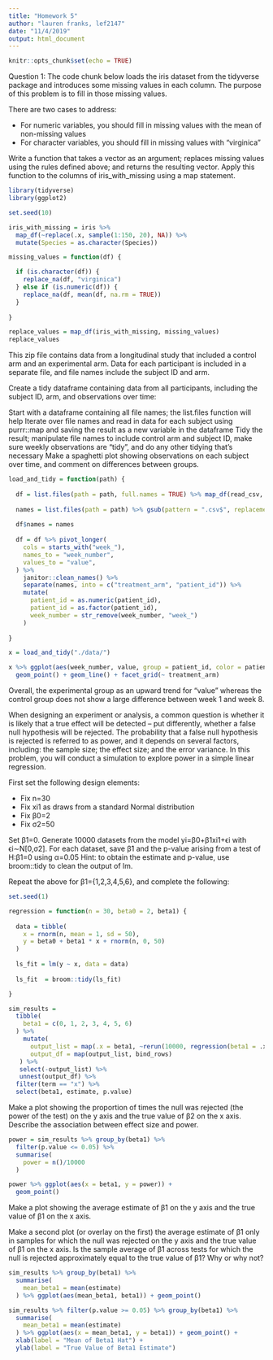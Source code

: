 ```yaml
---
title: "Homework 5"
author: "lauren franks, lef2147"
date: "11/4/2019"
output: html_document
---
```


```r
knitr::opts_chunk$set(echo = TRUE)
```


Question 1:
The code chunk below loads the iris dataset from the tidyverse package and introduces some missing values in each column. The purpose of this problem is to fill in those missing values.

There are two cases to address:

 - For numeric variables, you should fill in missing values with the mean of non-missing values
 - For character variables, you should fill in missing values with "virginica"

Write a function that takes a vector as an argument; replaces missing values using the rules defined above; and returns the resulting vector. Apply this function to the columns of iris_with_missing using a map statement.
```r
library(tidyverse)
library(ggplot2)

set.seed(10)

iris_with_missing = iris %>% 
  map_df(~replace(.x, sample(1:150, 20), NA)) %>%
  mutate(Species = as.character(Species))
```


```r
missing_values = function(df) {

  if (is.character(df)) {
    replace_na(df, "virginica")
  } else if (is.numeric(df)) {
    replace_na(df, mean(df, na.rm = TRUE))
  }
  
}

replace_values = map_df(iris_with_missing, missing_values)
replace_values
```


This zip file contains data from a longitudinal study that included a control arm and an experimental arm. Data for each participant is included in a separate file, and file names include the subject ID and arm.

Create a tidy dataframe containing data from all participants, including the subject ID, arm, and observations over time:

Start with a dataframe containing all file names; the list.files function will help
Iterate over file names and read in data for each subject using purrr::map and saving the result as a new variable in the dataframe
Tidy the result; manipulate file names to include control arm and subject ID, make sure weekly observations are “tidy”, and do any other tidying that’s necessary
Make a spaghetti plot showing observations on each subject over time, and comment on differences between groups.
```r
load_and_tidy = function(path) {
  
  df = list.files(path = path, full.names = TRUE) %>% map_df(read_csv, col_names = TRUE)
  
  names = list.files(path = path) %>% gsub(pattern = ".csv$", replacement = "")
  
  df$names = names
  
  df = df %>% pivot_longer(
    cols = starts_with("week_"),
    names_to = "week_number",
    values_to = "value",
  ) %>% 
    janitor::clean_names() %>% 
    separate(names, into = c("treatment_arm", "patient_id")) %>% 
    mutate(
      patient_id = as.numeric(patient_id),
      patient_id = as.factor(patient_id),
      week_number = str_remove(week_number, "week_")
    )
  
}

x = load_and_tidy("./data/")

x %>% ggplot(aes(week_number, value, group = patient_id, color = patient_id)) +
  geom_point() + geom_line() + facet_grid(~ treatment_arm)

```

Overall, the experimental group as an upward trend for "value" whereas the control group does not show a large difference between week 1 and week 8.


When designing an experiment or analysis, a common question is whether it is likely that a true effect will be detected – put differently, whether a false null hypothesis will be rejected. The probability that a false null hypothesis is rejected is referred to as power, and it depends on several factors, including: the sample size; the effect size; and the error variance. In this problem, you will conduct a simulation to explore power in a simple linear regression.

First set the following design elements:

 - Fix n=30
 - Fix xi1 as draws from a standard Normal distribution
 - Fix β0=2
 - Fix σ2=50
 
Set β1=0. Generate 10000 datasets from the model yi=β0+β1xi1+ϵi  with ϵi∼N[0,σ2]. For each dataset, save β̂1 and the p-value arising from a test of H:β1=0 using α=0.05
Hint: to obtain the estimate and p-value, use broom::tidy to clean the output of lm.

Repeat the above for β1={1,2,3,4,5,6}, and complete the following:
```r
set.seed(1)

regression = function(n = 30, beta0 = 2, beta1) {
  
  data = tibble(
    x = rnorm(n, mean = 1, sd = 50),
    y = beta0 + beta1 * x + rnorm(n, 0, 50)
  )
  
  ls_fit = lm(y ~ x, data = data)
  
  ls_fit  = broom::tidy(ls_fit)

}
```


```r
sim_results = 
  tibble(
    beta1 = c(0, 1, 2, 3, 4, 5, 6)
  ) %>% 
    mutate(
      output_list = map(.x = beta1, ~rerun(10000, regression(beta1 = .x))),
      output_df = map(output_list, bind_rows)
   ) %>% 
   select(-output_list) %>% 
   unnest(output_df) %>% 
  filter(term == "x") %>% 
  select(beta1, estimate, p.value)

```


Make a plot showing the proportion of times the null was rejected (the power of the test) on the y axis and the true value of β2 on the x axis. Describe the association between effect size and power.
```r
power = sim_results %>% group_by(beta1) %>% 
  filter(p.value <= 0.05) %>% 
  summarise(
    power = n()/10000
  )

power %>% ggplot(aes(x = beta1, y = power)) +
  geom_point() 
```

Make a plot showing the average estimate of β̂1 on the y axis and the true value of β1 on the x axis.

Make a second plot (or overlay on the first) the average estimate of β̂1 only in samples for which the null was rejected on the y axis and the true value of β1 on the x axis. Is the sample average of β̂1 across tests for which the null is rejected approximately equal to the true value of β1? Why or why not?
```r
sim_results %>% group_by(beta1) %>% 
  summarise(
    mean_beta1 = mean(estimate)
  ) %>% ggplot(aes(mean_beta1, beta1)) + geom_point()

sim_results %>% filter(p.value >= 0.05) %>% group_by(beta1) %>% 
  summarise(
    mean_beta1 = mean(estimate)
  ) %>% ggplot(aes(x = mean_beta1, y = beta1)) + geom_point() +
  xlab(label = "Mean of Beta1 Hat") + 
  ylab(label = "True Value of Beta1 Estimate")
```







